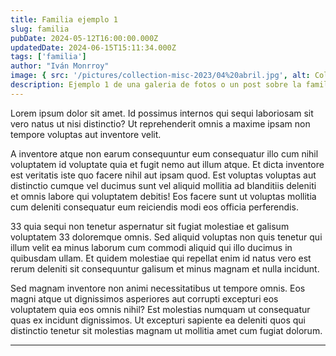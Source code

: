 ```yaml
---
title: Familia ejemplo 1
slug: familia
pubDate: 2024-05-12T16:00:00.000Z
updatedDate: 2024-06-15T15:11:34.000Z
tags: ['familia']
author: "Iván Monrroy"
image: { src: '/pictures/collection-misc-2023/04%20abril.jpg', alt: Coleccion2023, positionx: 50%, positiony: 50% }
description: Ejemplo 1 de una galeria de fotos o un post sobre la familia
---
```




Lorem ipsum dolor sit amet. Id possimus internos qui sequi laboriosam sit vero natus ut nisi distinctio? Ut reprehenderit omnis a maxime ipsam non tempore voluptas aut inventore velit.

A inventore atque non earum consequuntur eum consequatur illo cum nihil voluptatem id voluptate quia et fugit nemo aut illum atque. Et dicta inventore est veritatis iste quo facere nihil aut ipsam quod. Est voluptas voluptas aut distinctio cumque vel ducimus sunt vel aliquid mollitia ad blanditiis deleniti et omnis labore qui voluptatem debitis! Eos facere sunt ut voluptas mollitia cum deleniti consequatur eum reiciendis modi eos officia perferendis.

33 quia sequi non tenetur aspernatur sit fugiat molestiae et galisum voluptatem 33 doloremque omnis. Sed aliquid voluptas non quis tenetur qui illum velit ea minus laborum cum commodi aliquid qui illo ducimus in quibusdam ullam. Et quidem molestiae qui repellat enim id natus vero est rerum deleniti sit consequuntur galisum et minus magnam et nulla incidunt.

Sed magnam inventore non animi necessitatibus ut tempore omnis. Eos magni atque ut dignissimos asperiores aut corrupti excepturi eos voluptatem quia eos omnis nihil? Est molestias numquam ut consequatur quas ex incidunt dignissimos. Ut excepturi sapiente ea deleniti quos qui distinctio tenetur sit molestias magnam ut mollitia amet cum fugiat dolorum.


---